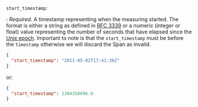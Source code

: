 `start_timestamp`:

: _Required_. A timestamp representing when the measuring started. The
  format is either a string as defined in [RFC
  3339](https://tools.ietf.org/html/rfc3339) or a numeric (integer or float)
  value representing the number of seconds that have elapsed since the [Unix
  epoch](https://en.wikipedia.org/wiki/Unix_time). Important to note is that the `start_timestamp`
  must be before the `timestamp` otherwise we will discard the Span as invalid.

  ```json
  {
    "start_timestamp": "2011-05-02T17:41:36Z"
  }
  ```

or: 

  ```json
  {
    "start_timestamp": 1304358096.0
  }
  ```